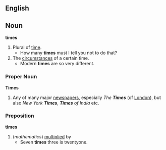 ==English==

==Noun==
'''times'''
#Plural of [[time]].
#* How many '''times''' must I tell you not to do that?
#The [[circumstance]]s of a certain time.
#* Modern '''times''' are so very different.

===Proper Noun===
'''Times'''
#Any of many major [[newspaper]]s, especially ''The '''Times''''' (of [[London]]), but also ''New York '''Times''''',  '''''Times''' of India'' etc.

===Preposition===
'''times'''
#(''mathematics'') [[multiply|multiplied]] by
#* Seven '''times''' three is twentyone.